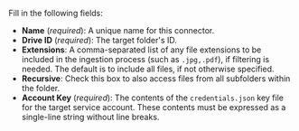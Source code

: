 Fill in the following fields:

- **Name** (_required_): A unique name for this connector.
- **Drive ID** (_required_): The target folder's ID.
- **Extensions**: A comma-separated list of any file extensions to be included in the ingestion process (such as `.jpg,.pdf`), if filtering is needed. 
  The default is to include all files, if not otherwise specified.
- **Recursive**: Check this box to also access files from all subfolders within the folder.
- **Account Key** (_required_): The contents of the `credentials.json` key file for the target service account. These contents must be expressed as a single-line string without line breaks.
